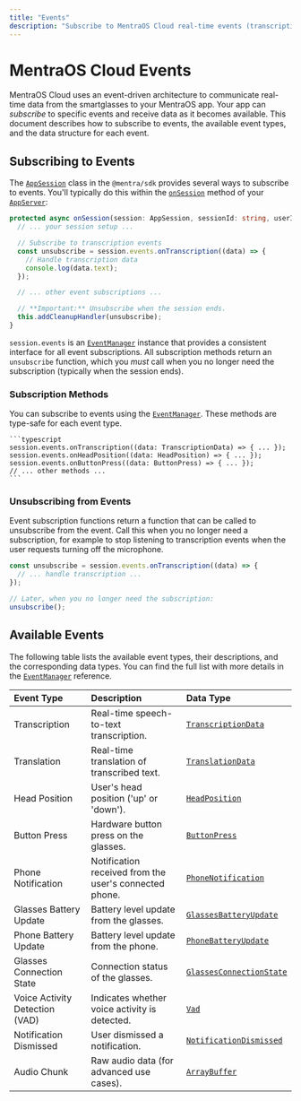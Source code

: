 ```yaml
---
title: "Events"
description: "Subscribe to MentraOS Cloud real-time events (transcription, head position, button presses, notifications, battery, and more) using the EventManager. Learn how to subscribe/unsubscribe and review all event types with their data structures."
---
```


# MentraOS Cloud Events

MentraOS Cloud uses an event-driven architecture to communicate real-time data from the smartglasses to your MentraOS app. Your app can *subscribe* to specific events and receive data as it becomes available. This document describes how to subscribe to events, the available event types, and the data structure for each event.

## Subscribing to Events

The [`AppSession`](/reference/app-session) class in the `@mentra/sdk` provides several ways to subscribe to events.  You'll typically do this within the [`onSession`](/reference/app-server#onsession-protected) method of your [`AppServer`](/reference/app-server):

```typescript
protected async onSession(session: AppSession, sessionId: string, userId: string): Promise<void> {
  // ... your session setup ...

  // Subscribe to transcription events
  const unsubscribe = session.events.onTranscription((data) => {
    // Handle transcription data
    console.log(data.text);
  });

  // ... other event subscriptions ...

  // **Important:** Unsubscribe when the session ends.
  this.addCleanupHandler(unsubscribe);
}
```

`session.events` is an [`EventManager`](/reference/managers/event-manager) instance that provides a consistent interface for all event subscriptions.  All subscription methods return an `unsubscribe` function, which you *must* call when you no longer need the subscription (typically when the session ends).

### Subscription Methods

You can subscribe to events using the [`EventManager`](/reference/managers/event-manager). These methods are type-safe for each event type.

    ```typescript
    session.events.onTranscription((data: TranscriptionData) => { ... });
    session.events.onHeadPosition((data: HeadPosition) => { ... });
    session.events.onButtonPress((data: ButtonPress) => { ... });
    // ... other methods ...
    ```

### Unsubscribing from Events

Event subscription functions return a function that can be called to unsubscribe from the event.  Call this when you no longer need a subscription, for example to stop listening to transcription events when the user requests turning off the microphone.

```typescript
const unsubscribe = session.events.onTranscription((data) => {
  // ... handle transcription ...
});

// Later, when you no longer need the subscription:
unsubscribe();
```

## Available Events

The following table lists the available event types, their descriptions, and the corresponding data types.  You can find the full list with more details in the [`EventManager`](/reference/managers/event-manager) reference.

| Event Type                     | Description                                            | Data Type                                                                            |
|:-------------------------------|:-------------------------------------------------------|:-------------------------------------------------------------------------------------|
| Transcription                  | Real-time speech-to-text transcription.                | [`TranscriptionData`](/reference/interfaces/event-types#transcriptiondata)           |
| Translation                    | Real-time translation of transcribed text.             | [`TranslationData`](/reference/interfaces/event-types#translationdata)               |
| Head Position                  | User's head position ('up' or 'down').                 | [`HeadPosition`](/reference/interfaces/event-types#headposition)                     |
| Button Press                   | Hardware button press on the glasses.                  | [`ButtonPress`](/reference/interfaces/event-types#buttonpress)                       |
| Phone Notification             | Notification received from the user's connected phone. | [`PhoneNotification`](/reference/interfaces/event-types#phonenotification)           |
| Glasses Battery Update         | Battery level update from the glasses.                 | [`GlassesBatteryUpdate`](/reference/interfaces/event-types#glassesbatteryupdate)     |
| Phone Battery Update           | Battery level update from the phone.                   | [`PhoneBatteryUpdate`](/reference/interfaces/event-types#phonebatteryupdate)         |
| Glasses Connection State       | Connection status of the glasses.                      | [`GlassesConnectionState`](/reference/interfaces/event-types#glassesconnectionstate) |
| Voice Activity Detection (VAD) | Indicates whether voice activity is detected.          | [`Vad`](/reference/interfaces/event-types#vad-voice-activity-detection)              |
| Notification Dismissed         | User dismissed a notification.                         | [`NotificationDismissed`](/reference/interfaces/event-types#notificationdismissed)   |
| Audio Chunk                    | Raw audio data (for advanced use cases).               | [`ArrayBuffer`](/reference/interfaces/event-types#audiochunk)                        |

